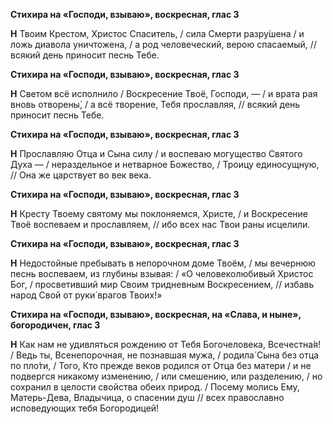 **Стихира на «Господи, взываю», воскресная, глас 3**

**Н** Твоим Крестом, Христос Спаситель, / сила Смерти разру́шена / и ложь диавола уничтожена, / а род человеческий, верою спасаемый, // всякий день приносит песнь Тебе.

**Стихира на «Господи, взываю», воскресная, глас 3**

**Н** Светом всё исполнило / Воскресение Твоё, Господи, — / и врата рая вновь отворены́, / а всё творение, Тебя прославляя, // всякий день приносит песнь Тебе.

**Стихира на «Господи, взываю», воскресная, глас 3**

**Н** Прославляю Отца и Сына силу / и воспеваю могущество Святого Духа — / нераздельное и нетварное Божество, / Троицу единосущную, // Она же царствует во век века.

**Стихира на «Господи, взываю», воскресная, глас 3**

**Н** Кресту Твоему святому мы поклоняемся, Христе, / и Воскресение Твоё воспеваем и прославляем, // ибо всех нас Твои раны исцелили.

**Стихира на «Господи, взываю», воскресная, глас 3**

**Н** Недостойные пребывать в непорочном доме Твоём, / мы вечернюю песнь воспеваем, из глубины взывая: / «О человеколюбивый Христос Бог, / просветивший мир Своим тридневным Воскресением, // избавь народ Свой от руки́ врагов Твоих!»

**Стихира на «Господи, взываю», воскресная, на «Слава, и ныне», богородичен, глас 3**

**Н** Как нам не удивляться рождению от Тебя Богочеловека, Всечестна́я! / Ведь ты, Всенепорочная, не познавшая мужа, / родила́ Сына без отца по пло́ти, / Того, Кто прежде веков родился от Отца без матери / и не подвергся никакому изменению, / или смешению, или разделению, / но сохранил в целости свойства обеих природ. / Посему молись Ему, Матерь-Дева, Владычица, о спасении душ // всех православно исповедующих тебя Богородицей!
